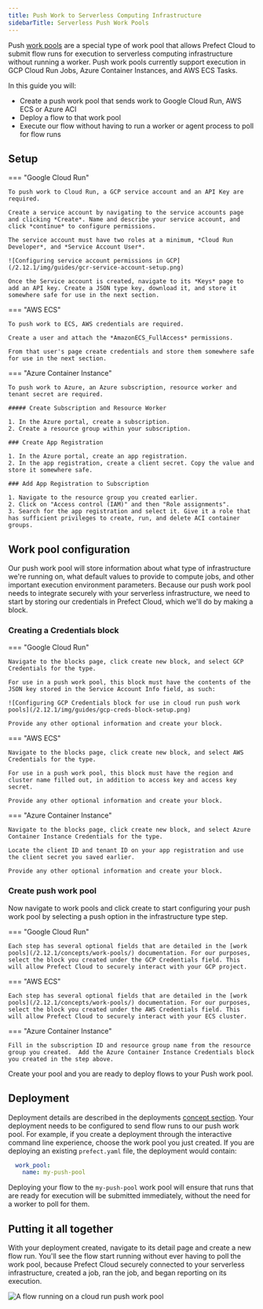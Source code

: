 ```yaml
---
title: Push Work to Serverless Computing Infrastructure
sidebarTitle: Serverless Push Work Pools
---
```


Push [work pools](/2.12.1/concepts/work-pools/#work-pool-overview) are a special type of work pool that allows Prefect Cloud to submit flow runs for execution to serverless computing infrastructure without running a worker. Push work pools currently support execution in GCP Cloud Run Jobs, Azure Container Instances, and AWS ECS Tasks.

In this guide you will:

- Create a push work pool that sends work to Google Cloud Run, AWS ECS or Azure ACI
- Deploy a flow to that work pool
- Execute our flow without having to run a worker or agent process to poll for flow runs

## Setup

=== "Google Cloud Run"
    
    To push work to Cloud Run, a GCP service account and an API Key are required.

    Create a service account by navigating to the service accounts page and clicking *Create*. Name and describe your service account, and click *continue* to configure permissions.

    The service account must have two roles at a minimum, *Cloud Run Developer*, and *Service Account User*.

    ![Configuring service account permissions in GCP](/2.12.1/img/guides/gcr-service-account-setup.png)

    Once the Service account is created, navigate to its *Keys* page to add an API key. Create a JSON type key, download it, and store it somewhere safe for use in the next section.

=== "AWS ECS"
    
    To push work to ECS, AWS credentials are required.

    Create a user and attach the *AmazonECS_FullAccess* permissions.

    From that user's page create credentials and store them somewhere safe for use in the next section.

=== "Azure Container Instance"
    
    To push work to Azure, an Azure subscription, resource worker and tenant secret are required. 

    ##### Create Subscription and Resource Worker

    1. In the Azure portal, create a subscription.
    2. Create a resource group within your subscription.

    ### Create App Registration

    1. In the Azure portal, create an app registration.
    2. In the app registration, create a client secret. Copy the value and store it somewhere safe.
    
    ### Add App Registration to Subscription

    1. Navigate to the resource group you created earlier.
    2. Click on "Access control (IAM)" and then "Role assignments".
    3. Search for the app registration and select it. Give it a role that has sufficient privileges to create, run, and delete ACI container groups.

## Work pool configuration

Our push work pool will store information about what type of infrastructure we're running on, what default values to provide to compute jobs, and other important execution environment parameters. Because our push work pool needs to integrate securely with your serverless infrastructure, we need to start by storing our credentials in Prefect Cloud, which we'll do by making a block.

### Creating a Credentials block

=== "Google Cloud Run"

    Navigate to the blocks page, click create new block, and select GCP Credentials for the type.

    For use in a push work pool, this block must have the contents of the JSON key stored in the Service Account Info field, as such:

    ![Configuring GCP Credentials block for use in cloud run push work pools](/2.12.1/img/guides/gcp-creds-block-setup.png)

    Provide any other optional information and create your block.

=== "AWS ECS"
    
    Navigate to the blocks page, click create new block, and select AWS Credentials for the type.
    
    For use in a push work pool, this block must have the region and cluster name filled out, in addition to access key and access key secret.

    Provide any other optional information and create your block.

=== "Azure Container Instance"
    
    Navigate to the blocks page, click create new block, and select Azure Container Instance Credentials for the type.
    
    Locate the client ID and tenant ID on your app registration and use the client secret you saved earlier.

    Provide any other optional information and create your block.

### Create push work pool

Now navigate to work pools and click create to start configuring your push work pool by selecting a push option in the infrastructure type step.

=== "Google Cloud Run"

    Each step has several optional fields that are detailed in the [work pools](/2.12.1/concepts/work-pools/) documentation. For our purposes, select the block you created under the GCP Credentials field. This will allow Prefect Cloud to securely interact with your GCP project.

=== "AWS ECS"
      
    Each step has several optional fields that are detailed in the [work pools](/2.12.1/concepts/work-pools/) documentation. For our purposes, select the block you created under the AWS Credentials field. This will allow Prefect Cloud to securely interact with your ECS cluster.

=== "Azure Container Instance"

    Fill in the subscription ID and resource group name from the resource group you created.  Add the Azure Container Instance Credentials block you created in the step above. 

Create your pool and you are ready to deploy flows to your Push work pool.

## Deployment

Deployment details are described in the deployments [concept section](/2.12.1/concepts/deployments/). Your deployment needs to be configured to send flow runs to our push work pool. For example, if you create a deployment through the interactive command line experience, choose the work pool you just created. If you are deploying an existing `prefect.yaml` file,  the deployment would contain:

```yaml
  work_pool:
    name: my-push-pool
```

Deploying your flow to the `my-push-pool` work pool will ensure that runs that are ready for execution will be submitted immediately, without the need for a worker to poll for them.

## Putting it all together

With your deployment created, navigate to its detail page and create a new flow run. You'll see the flow start running without ever having to poll the work pool, because Prefect Cloud securely connected to your serverless infrastructure, created a job, ran the job, and began reporting on its execution.

![A flow running on a cloud run push work pool](/2.12.1/img/guides/push-flow-running.png)


